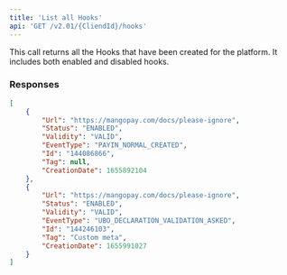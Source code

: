 ```yaml
---
title: 'List all Hooks'  
api: 'GET /v2.01/{CliendId}/hooks'  
---
```




This call returns all the Hooks that have been created for the platform. It includes both enabled and disabled hooks.  

### Responses  

<AccordionGroup>
    <Accordion title="200">
        <Array_HooksResponse />
    </Accordion>
</AccordionGroup>  

<ResponseExample>  

```json 200
[
    {
        "Url": "https://mangopay.com/docs/please-ignore",
        "Status": "ENABLED",
        "Validity": "VALID",
        "EventType": "PAYIN_NORMAL_CREATED",
        "Id": "144086866",
        "Tag": null,
        "CreationDate": 1655892104
    },
    {
        "Url": "https://mangopay.com/docs/please-ignore",
        "Status": "ENABLED",
        "Validity": "VALID",
        "EventType": "UBO_DECLARATION_VALIDATION_ASKED",
        "Id": "144246103",
        "Tag": "Custom meta",
        "CreationDate": 1655991027
    }
]  

 ```  

</ResponseExample>  

<RequestExample>  
    <PhpListHooks />
    <NodeListHooks />
    <RubyListHooks />
    <JavaListHooks />
    <ListAlHooksPython />
    <NetListHooks />
</RequestExample>